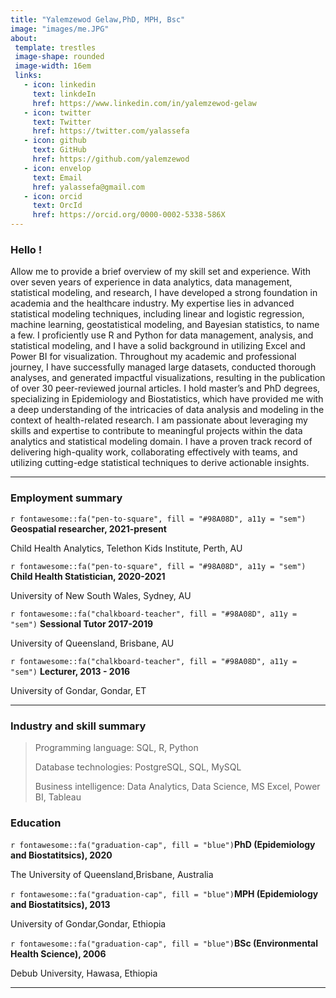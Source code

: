 ---
title: "Yalemzewod Gelaw,PhD, MPH, Bsc"
image: "images/me.JPG"
about: 
 template: trestles
 image-shape: rounded
 image-width: 16em
 links: 
   - icon: linkedin
     text: linkdeIn
     href: https://www.linkedin.com/in/yalemzewod-gelaw
   - icon: twitter
     text: Twitter
     href: https://twitter.com/yalassefa
   - icon: github
     text: GitHub
     href: https://github.com/yalemzewod
   - icon: envelop
     text: Email
     href: yalassefa@gmail.com 
   - icon: orcid
     text: OrcId
     href: https://orcid.org/0000-0002-5338-586X
---

### Hello !

<p class="topbr">

Allow me to provide a brief overview of my skill set and experience. With over seven years of experience in data analytics, data management, statistical modeling, and research, I have developed a strong foundation in academia and the healthcare industry. My expertise lies in advanced statistical modeling techniques, including linear and logistic regression, machine learning, geostatistical modeling, and Bayesian statistics, to name a few. I proficiently use R and Python for data management, analysis, and statistical modeling, and I have a solid background in utilizing Excel and Power BI for visualization. Throughout my academic and professional journey, I have successfully managed large datasets, conducted thorough analyses, and generated impactful visualizations, resulting in the publication of over 30 peer-reviewed journal articles. I hold master's and PhD degrees, specializing in Epidemiology and Biostatistics, which have provided me with a deep understanding of the intricacies of data analysis and modeling in the context of health-related research. I am passionate about leveraging my skills and expertise to contribute to meaningful projects within the data analytics and statistical modeling domain. I have a proven track record of delivering high-quality work, collaborating effectively with teams, and utilizing cutting-edge statistical techniques to derive actionable insights.

</p>

------------------------------------------------------------------------

### Employment summary

::: topbr
<p class="custom-subtitle">

`r fontawesome::fa("pen-to-square", fill = "#98A08D", a11y = "sem")` **Geospatial researcher, 2021-present**

</p>

<p class="custom-subtitle2">

Child Health Analytics, Telethon Kids Institute, Perth, AU

</p>

<p class="custom-subtitle">

`r fontawesome::fa("pen-to-square", fill = "#98A08D", a11y = "sem")` **Child Health Statistician, 2020-2021**

</p>

<p class="custom-subtitle2">

University of New South Wales, Sydney, AU

</p>

<p class="custom-subtitle">

`r fontawesome::fa("chalkboard-teacher", fill = "#98A08D", a11y = "sem")` **Sessional Tutor 2017-2019**

</p>

<p class="custom-subtitle2">

University of Queensland, Brisbane, AU

</p>

<p class="custom-subtitle">

`r fontawesome::fa("chalkboard-teacher", fill = "#98A08D", a11y = "sem")` **Lecturer, 2013 - 2016**

</p>

<p class="custom-subtitle2">

University of Gondar, Gondar, ET

</p>
:::

------------------------------------------------------------------------

### Industry and skill summary

> Programming language: SQL, R, Python
>
> Database technologies: PostgreSQL, SQL, MySQL
>
> Business intelligence: Data Analytics, Data Science, MS Excel, Power BI, Tableau

### Education

::: topbr
<p class="custom-subtitle">

`r fontawesome::fa("graduation-cap", fill = "blue")`**PhD (Epidemiology and Biostatitsics), 2020**

</p>

<p class="custom-subtitle2">

The University of Queensland,Brisbane, Australia

</p>

<p class="custom-subtitle">

`r fontawesome::fa("graduation-cap", fill = "blue")`**MPH (Epidemiology and Biostatitsics), 2013**

</p>

<p class="custom-subtitle2">

University of Gondar,Gondar, Ethiopia

</p>

<p class="custom-subtitle">

`r fontawesome::fa("graduation-cap", fill = "blue")`**BSc (Environmental Health Science), 2006**

</p>

<p class="custom-subtitle2">

Debub University, Hawasa, Ethiopia

</p>
:::

------------------------------------------------------------------------
